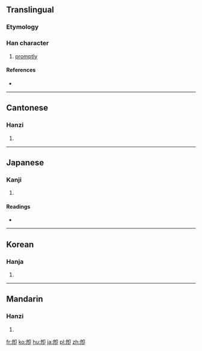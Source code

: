 {{also|即}}
==Translingual==

===Etymology===
{{Han compound|皀|卪|c1=s|c2=p|ls=psc}}

===Han character===
{{Han char|rn=26|rad=卩|as=07|sn=9|four=|canj=HPSL,XHPSL|ids=⿰皀卩}}

# [[promptly]]

====References====
* {{Han ref|kx=0160.030|dkj=02872|hdz=10316.020|uh=537D|ud=21373}}

----

==Cantonese==

===Hanzi===
{{yue-hanzi|jyut=[[zik4]]|y=jik4}}

# {{defn|lang=yue|sort=卩07}}

----

==Japanese==

===Kanji===
{{ja-kanji|grade=|rs=卩07}}

# {{defn|lang=ja|sort=卩07}}

====Readings====
* {{ja-readings|on=[[そく]] (soku), [[しょく]] (shoku)|kun=[[つく]] (tsuku), [[すなわち]] (sunawachi), [[もし]] (moshi)}}

----

==Korean==

===Hanja===
{{ko-hanja|hangeul=즉|rv=jeuk|mr=chŭk}}

# {{defn|lang=ko|sort=卩07}}

----

==Mandarin==

===Hanzi===
{{cmn-hanzi|pin=[[jí]] ([[ji2]])|wg=chi<sup>2</sup>}}

# {{defn|lang=cmn|sort=卩07}}

[[fr:卽]]
[[ko:卽]]
[[hu:卽]]
[[ja:卽]]
[[pl:卽]]
[[zh:卽]]